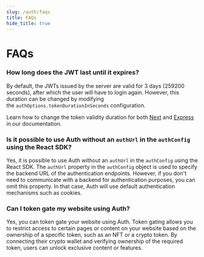 ```yaml
---
slug: /auth/faqs
title: FAQs
hide_title: true
---
```


# FAQs

### How long does the JWT last until it expires?

By default, the JWTs issued by the server are valid for 3 days (259200 seconds), after which the user will have to login again. However, this duration can be changed by modifying the `authOptions.tokenDurationInSeconds` configuration.

Learn how to change the token validity duration for both [Next](https://portal.thirdweb.com/auth/server-frameworks/next#changing-the-token-validity-duration) and [Express](https://portal.thirdweb.com/auth/server-frameworks/express#changing-the-token-validity-duration) in our documentation.

### Is it possible to use Auth without an `authUrl` in the `authConfig` using the React SDK?

Yes, it is possible to use Auth without an `authUrl` in the `authConfig` using the React SDK. The `authUrl` property in the `authConfig` object is used to specify the backend URL of the authentication endpoints. However, if you don't need to communicate with a backend for authentication purposes, you can omit this property. In that case, Auth will use default authentication mechanisms such as cookies.

### Can I token gate my website using Auth?

Yes, you can token gate your website using Auth. Token gating allows you to restrict access to certain pages or content on your website based on the ownership of a specific token, such as an NFT or a crypto token. By connecting their crypto wallet and verifying ownership of the required token, users can unlock exclusive content or features.

